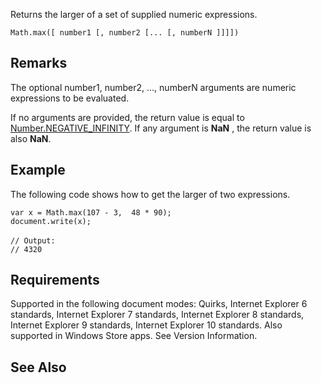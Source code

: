 Returns the larger of a set of supplied numeric expressions.

 Math.max([ number1 [, number2 [... [, numberN ]]]])

==Remarks==
The optional number1, number2, ..., numberN arguments are numeric expressions to be evaluated.

If no arguments are provided, the return value is equal to [[Number/Number Constants|Number.NEGATIVE_INFINITY]]. If any argument is '''NaN''' , the return value is also '''NaN'''.


==Example==
The following code shows how to get the larger of two expressions.

 var x = Math.max(107 - 3,  48 * 90);
 document.write(x);
 
 // Output:
 // 4320

==Requirements==
Supported in the following document modes: Quirks, Internet Explorer 6 standards, Internet Explorer 7 standards, Internet Explorer 8 standards, Internet Explorer 9 standards, Internet Explorer 10 standards. Also supported in Windows Store apps. See Version Information.


==See Also==

              
